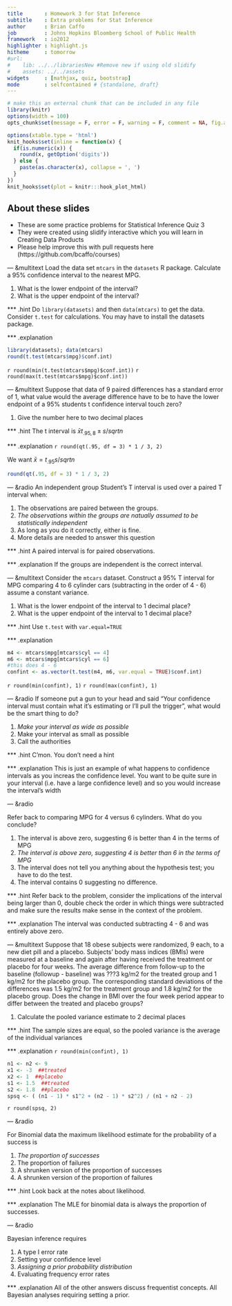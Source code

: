 ```yaml
---
title       : Homework 3 for Stat Inference
subtitle    : Extra problems for Stat Inference
author      : Brian Caffo
job         : Johns Hopkins Bloomberg School of Public Health
framework   : io2012
highlighter : highlight.js  
hitheme     : tomorrow       
#url:
#    lib: ../../librariesNew #Remove new if using old slidify
#    assets: ../../assets
widgets     : [mathjax, quiz, bootstrap]
mode        : selfcontained # {standalone, draft}
---
```

```r
# make this an external chunk that can be included in any file
library(knitr)
options(width = 100)
opts_chunk$set(message = F, error = F, warning = F, comment = NA, fig.align = 'center', dpi = 100, tidy = F, cache.path = '.cache/', fig.path = 'fig/')

options(xtable.type = 'html')
knit_hooks$set(inline = function(x) {
  if(is.numeric(x)) {
    round(x, getOption('digits'))
  } else {
    paste(as.character(x), collapse = ', ')
  }
})
knit_hooks$set(plot = knitr:::hook_plot_html)
```

## About these slides
- These are some practice problems for Statistical Inference Quiz 3
- They were created using slidify interactive which you will learn in 
Creating Data Products
- Please help improve this with pull requests here
(https://github.com/bcaffo/courses)



--- &multitext
Load the data set `mtcars` in the `datasets` R package. Calculate a 
95% confidence interval to the nearest MPG.

1. What is the lower endpoint of the interval?
2. What is the upper endpoint of the interval?

*** .hint
Do `library(datasets)` and then `data(mtcars)` to get the data.
Consider `t.test` for calculations. You may have to install
the datasets package.


*** .explanation
```r
library(datasets); data(mtcars)
round(t.test(mtcars$mpg)$conf.int)
```

<span class="answer">`r round(min(t.test(mtcars$mpg)$conf.int))`</span>
<span class="answer">`r round(max(t.test(mtcars$mpg)$conf.int))`</span>

--- &multitext
Suppose that data of 9 paired differences has a standard error of $1$, what value would the average difference have to be to have the lower endpoint of a 95%
students t confidence interval touch zero?

1. Give the number here to two decimal places

*** .hint
The t interval is $\bar x t_{.95, 8}\pm s /sqrt{n}$

*** .explanation
<span class="answer">`r round(qt(.95, df = 3) * 1 / 3, 2)`</span>

We want $\bar x = t_{.95} s / sqrt{n}$
```r
round(qt(.95, df = 3) * 1 / 3, 2)
```


--- &radio
An independent group Student's T interval is used over
a paired T interval when:

1. The observations are paired between the groups.
2. _The observations within the groups are natually assumed to be statistically independent_
3. As long as you do it correctly, either is fine.
4. More details are needed to answer this question

*** .hint
A paired interval is for paired observations.

*** .explanation
If the groups are independent is the correct interval.


--- &multitext
Consider the `mtcars` dataset. Construct a 95% T interval for MPG comparing
4 to 6 cylinder cars (subtracting in the order of 4 - 6) 
assume a constant variance.

1. What is the lower endpoint of the interval to 1 decimal place?
2. What is the upper endpoint of the interval to 1 decimal place?

*** .hint
Use `t.test` with `var.equal=TRUE`

*** .explanation

```r
m4 <- mtcars$mpg[mtcars$cyl == 4]
m6 <- mtcars$mpg[mtcars$cyl == 6]
#this does 4 - 6
confint <- as.vector(t.test(m4, m6, var.equal = TRUE)$conf.int)
```

<span class="answer">`r round(min(confint), 1)`</span>
<span class="answer">`r round(max(confint), 1)`</span>


--- &radio
If someone put a gun to your head and said "Your confidence interval
must contain what it's estimating or I'll pull the trigger", what would
be the smart thing to do?

1. _Make your interval as wide as possible_
2. Make your interval as small as possible
3. Call the authorities

*** .hint
C'mon. You don't need a hint

*** .explanation
This is just an example of what happens to confidence intervals as you
increas the confidence level. You want to be quite sure in your interval (i.e.
have a large confidence level) and so you would increase the interval's width

--- &radio

Refer back to comparing MPG for 4 versus 6 cylinders. What do you conclude?

1. The interval is above zero, suggesting 6 is better than 4 in the terms of MPG
2. _The interval is above zero, suggesting 4 is better than 6 in the terms of MPG_
3. The interval does not tell you anything about the hypothesis test; you have to do the test.
4. The interval contains 0 suggesting no difference.

*** .hint
Refer back to the problem, consider the implications of the interval being
larger than 0, double check the order in which things were subtracted and
make sure the results make sense in the context of the problem.

*** .explanation
The interval was conducted subtracting 4 - 6 and was entirely above zero.

--- &multitext
Suppose that 18 obese subjects were randomized, 9 each, to a new diet pill and a placebo. Subjects' body mass indices (BMIs) were measured at a baseline and again after having received the treatment or placebo for four weeks. The average difference from follow-up to the baseline (followup - baseline) was ???3 kg/m2 for the treated group and 1 kg/m2 for the placebo group. The corresponding standard deviations of the differences was 1.5 kg/m2 for the treatment group and 1.8 kg/m2 for the placebo group. Does the change in BMI over the four week period appear to differ between the treated and placebo groups?  

1. Calculate the pooled variance estimate to 2 decimal places


*** .hint
The sample sizes are equal, so the pooled variance is the average of the 
individual variances


*** .explanation
<span class="answer">`r round(min(confint), 1)`</span>
```r
n1 <- n2 <- 9
x1 <- -3  ##treated
x2 <- 1  ##placebo
s1 <- 1.5  ##treated
s2 <- 1.8  ##placebo
spsq <- ( (n1 - 1) * s1^2 + (n2 - 1) * s2^2) / (n1 + n2 - 2)
```
<span class="answer">`r round(spsq, 2)`</span>


--- &radio

For Binomial data the maximum likelihood estimate for the probability of 
a success is

1. _The proportion of successes_
2. The proportion of failures
3. A shrunken version of the proportion of successes
4. A shrunken version of the proportion of failures

*** .hint
Look back at the notes about likelihood.

*** .explanation
The MLE for binomial data is always the proportion of successes.

--- &radio

Bayesian inference requires

1. A type I error rate
2. Setting your confidence level
3. _Assigning a prior probability distribution_
4. Evaluating frequency error rates

*** .explanation
All of the other answers discuss frequentist concepts. All Bayesian analyses requiring setting a prior.



